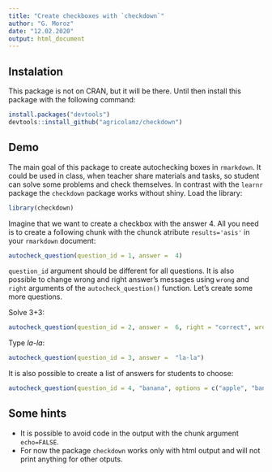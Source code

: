 ```yaml
---
title: "Create checkboxes with `checkdown`"
author: "G. Moroz"
date: "12.02.2020"
output: html_document
---
```


## Instalation

This package is not on CRAN, but it will be there. Until then install this package with the following command:

```r
install.packages("devtools")
devtools::install_github("agricolamz/checkdown")
```

## Demo

The main goal of this package to create autochecking boxes in `rmarkdown`. It could be used in class, when teacher share materials and tasks, so student can solve some problems and check themselves. In contrast with the `learnr` package the `checkdown` package works without shiny. Load the library:

```r
library(checkdown)
```

Imagine that we want to create a checkbox with the answer 4. All you need is to create a following chunk with the chunck atribute `results='asis'` in your `rmarkdown` document:
```r
autocheck_question(question_id = 1, answer =  4)
```

`question_id` argument should be different for all questions. It is also possible to change wrong and right answer's messages using `wrong` and `right` arguments of the `autocheck_question()` function. Let's create some more questions.

Solve 3+3:
```r
autocheck_question(question_id = 2, answer =  6, right = "correct", wrong = "not correct")
```

Type *la-la*:
```r
autocheck_question(question_id = 3, answer =  "la-la")
```

It is also possible to create a list of answers for students to choose:

```r
autocheck_question(question_id = 4, "banana", options = c("apple", "banana", "bread"))
```

## Some hints

* It is possible to avoid code in the output with the chunk argument `echo=FALSE`.
* For now the package `checkdown` works only with html output and will not print anything for other otputs.
